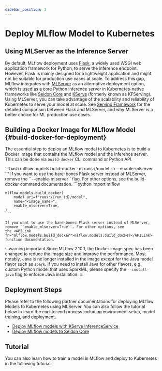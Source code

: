 ```yaml
---
sidebar_position: 3
---
```



# Deploy MLflow Model to Kubernetes

## Using MLServer as the Inference Server

By default, MLflow deployment uses [Flask](https://flask.palletsprojects.com/en/1.1.x), a widely used WSGI web application framework for Python,
to serve the inference endpoint. However, Flask is mainly designed for a lightweight application and might not be suitable for production use cases
at scale. To address this gap, MLflow integrates with [MLServer](https://mlserver.readthedocs.io/en/latest) as an alternative deployment option, which is used
as a core Python inference server in Kubernetes-native frameworks like [Seldon Core](https://docs.seldon.io/projects/seldon-core/en/latest) and
[KServe](https://kserve.github.io/website) (formerly known as KFServing). Using MLServer, you can take advantage of the scalability and reliability
of Kubernetes to serve your model at scale. See [Serving Framework](/deployment/deploy-model-locally#serving-frameworks) for the detailed comparison between Flask and MLServer,
and why MLServer is a better choice for ML production use cases.

## Building a Docker Image for MLflow Model \{#build-docker-for-deployment}

The essential step to deploy an MLflow model to Kubernetes is to build a Docker image that contains the MLflow model and the inference server. This can be done via
`build-docker` CLI command or Python API.

<Tabs>
  <TabItem default label="CLI" value="cli">
    ```bash
    mlflow models build-docker -m runs:/<run_id>/model -n <image_name> --enable-mlserver
    ```
    If you want to use the bare-bones Flask server instead of MLServer, remove the ``--enable-mlserver`` flag. For other options, see
    the <Link to="/api_reference/cli.html#mlflow-models-build-docker" target="_blank">build-docker</Link> command documentation.
  </TabItem>
  <TabItem label="Python" value="python">
    ```python
    import mlflow

    mlflow.models.build_docker(
        model_uri=f"runs:/{run_id}/model",
        name="<image_name>",
        enable_mlserver=True,
    )
    ```

    If you want to use the bare-bones Flask server instead of MLServer, remove ``enable_mlserver=True``. For other options, see
    the <APILink fn="mlflow.models.build_docker">mlflow.models.build_docker</APILink> function documentation.

  </TabItem>
</Tabs>

:::warning important
Since MLflow 2.10.1, the Docker image spec has been changed to reduce the image size and improve the performance.
Most notably, Java is no longer installed in the image except for the Java model flavor such as `spark`.
If you need to install Java for other flavors, e.g. custom Python model that uses SparkML, please specify the `--install-java` flag to enforce Java installation.
:::

## Deployment Steps

Please refer to the following partner documentations for deploying MLflow Models to Kubernetes using MLServer. You can also follow the tutorial below to learn the end-to-end process including environment setup, model training, and deployment.

- [Deploy MLflow models with KServe InferenceService](https://kserve.github.io/website/latest/modelserving/v1beta1/mlflow/v2)
- [Deploy MLflow models to Seldon Core](https://docs.seldon.io/projects/seldon-core/en/latest/servers/mlflow.html)

## Tutorial

You can also learn how to train a model in MLflow and deploy to Kubernetes in the following tutorial:

<CardGroup>
  <PageCard headerText="Develop ML model with MLflow and deploy to Kubernetes" link="/deployment/deploy-model-to-kubernetes/tutorial" text="This tutorial walks you through the end-to-end ML development process from training a machine learning mdoel, compare the performance, and deploy the model to Kubernetes using KServe." />
</CardGroup>
